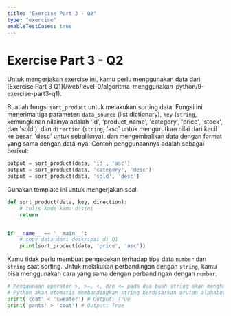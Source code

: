 ```yaml
---
title: "Exercise Part 3 - Q2"
type: "exercise"
enableTestCases: true
---
```



# Exercise Part 3 - Q2

<Alert>
  Untuk mengerjakan exercise ini, kamu perlu menggunakan data dari [Exercise
  Part 3
  Q1](/web/level-0/algoritma-menggunakan-python/9-exercise-part3-q1).
</Alert>

Buatlah fungsi `sort_product` untuk melakukan sorting data. Fungsi ini menerima tiga parameter: `data_source` (list dictionary), `key` (`string`, kemungkinan nilainya adalah 'id', 'product_name', 'category', 'price', 'stock', dan 'sold'), dan `direction` (`string`, 'asc' untuk mengurutkan nilai dari kecil ke besar, 'desc' untuk sebaliknya), dan mengembalikan data dengan format yang sama dengan data-nya. Contoh penggunaannya adalah sebagai berikut:

```python
output = sort_product(data, 'id', 'asc')
output = sort_product(data, 'category', 'desc')
output = sort_product(data, 'sold', 'desc')
```

Gunakan template ini untuk mengerjakan soal.

```python
def sort_product(data, key, direction):
    # tulis kode kamu disini
    return


if __name__ == '__main__':
    # copy data dari deskripsi di Q1
    print(sort_product(data, 'price', 'asc'))
```

<Alert variant="tip">

Kamu tidak perlu membuat pengecekan terhadap tipe data `number` dan `string` saat sorting.
Untuk melakukan perbandingan dengan `string`, kamu bisa menggunakan cara yang sama dengan perbandingan dengan `number`.

```python
# Penggunaan operator >, >=, <, dan <= pada dua buah string akan menghasilkan nilai boolean.
# Python akan otomatis membandingkan string berdasarkan urutan alphabet.
print('coat' < 'sweater') # Output: True
print('pants' > 'coat') # Output: True
```

</Alert>
